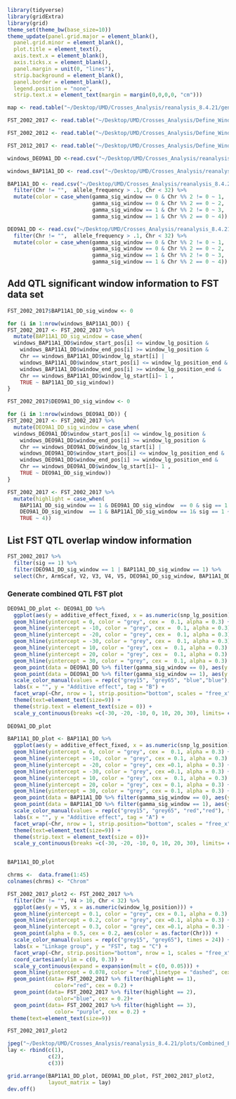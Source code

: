 ```r
library(tidyverse)
library(gridExtra)
library(grid)
theme_set(theme_bw(base_size=10))
theme_update(panel.grid.major = element_blank(),
  panel.grid.minor = element_blank(), 
  plot.title = element_text(),
  axis.text.x = element_blank(),
  axis.ticks.x = element_blank(),
  panel.margin = unit(0, "lines"),
  strip.background = element_blank(),
  panel.border = element_blank(),
  legend.position = "none", 
  strip.text.x = element_text(margin = margin(0,0,0,0, "cm")))
```

```r
map <- read.table("~/Desktop/UMD/Crosses_Analysis/reanalysis_8.4.21/genome_files/Hzea_superScaf_genome_8.4.21.txt", header = TRUE)
```

```r
FST_2002_2017 <- read.table("~/Desktop/UMD/Crosses_Analysis/Define_Windows/2002and2017_10kb_wcFST_all.smoothed.txt") %>% merge(map, by.x = "V1", by.y = "Scaf", all.x = TRUE) %>% arrange(Chr, scaffold_lg_start, V2) %>% mutate(window_lg_position = rowSums(select(.,scaffold_lg_start, V2))) %>% mutate(window_lg_position_end = rowSums(select(.,scaffold_lg_start, V3))) %>% mutate(sig = case_when(V5 > 0.078 & V4 > 10 ~ 1,TRUE ~ 0)) 

FST_2002_2012 <- read.table("~/Desktop/UMD/Crosses_Analysis/Define_Windows/2002and2012_10kb_wcFST_all.smoothed.txt") %>% merge(map, by.x = "V1", by.y = "Scaf", all.x = TRUE) %>% arrange(Chr, scaffold_lg_start, V2) %>% mutate(window_lg_position = rowSums(select(.,scaffold_lg_start, V2))) %>% mutate(window_lg_position_end = rowSums(select(.,scaffold_lg_start, V3))) %>% mutate(sig = case_when(V5 > 0.078 & V4 > 10 ~ 1,TRUE ~ 0)) 

FST_2012_2017 <- read.table("~/Desktop/UMD/Crosses_Analysis/Define_Windows/2012and2017_10kb_wcFST_all.smoothed.txt") %>% merge(map, by.x = "V1", by.y = "Scaf", all.x = TRUE) %>% arrange(Chr, scaffold_lg_start, V2) %>% mutate(window_lg_position = rowSums(select(.,scaffold_lg_start, V2))) %>% mutate(window_lg_position_end = rowSums(select(.,scaffold_lg_start, V3))) %>% mutate(sig = case_when(V5 > 0.078 & V4 > 10 ~ 1,TRUE ~ 0)) 

```

```r
windows_DEO9A1_DD <-read.csv("~/Desktop/UMD/Crosses_Analysis/reanalysis_8.4.21/define_windows/LG_windows_DEO9A1_DD.csv", header = TRUE)

windows_BAP11A1_DD <- read.csv("~/Desktop/UMD/Crosses_Analysis/reanalysis_8.4.21/define_windows/LG_windows_BAP11A1_DD.csv", header = TRUE)
```

```r
BAP11A1_DD <- read.csv("~/Desktop/UMD/Crosses_Analysis/reanalysis_8.4.21/define_windows/BAP11A1_DD_window_snps.csv") %>%  
  filter(Chr != "",  allele_frequency > .1, Chr < 32) %>%
  mutate(color = case_when(gamma_sig_window == 0 & Chr %% 2 != 0 ~ 1, 
                           gamma_sig_window == 0 & Chr %% 2 == 0 ~ 2, 
                           gamma_sig_window == 1 & Chr %% 2 != 0 ~ 3, 
                           gamma_sig_window == 1 & Chr %% 2 == 0 ~ 4))

DEO9A1_DD <- read.csv("~/Desktop/UMD/Crosses_Analysis/reanalysis_8.4.21/define_windows/DEO9A1_DD_window_snps.csv") %>%  
  filter(Chr != "",  allele_frequency > .1, Chr < 32) %>%
  mutate(color = case_when(gamma_sig_window == 0 & Chr %% 2 != 0 ~ 1, 
                           gamma_sig_window == 0 & Chr %% 2 == 0 ~ 2, 
                           gamma_sig_window == 1 & Chr %% 2 != 0 ~ 3, 
                           gamma_sig_window == 1 & Chr %% 2 == 0 ~ 4))
```


## Add QTL significant window information to FST data set 

```r
FST_2002_2017$BAP11A1_DD_sig_window <- 0

for (i in 1:nrow(windows_BAP11A1_DD)) {
FST_2002_2017 <- FST_2002_2017 %>%
  mutate(BAP11A1_DD_sig_window = case_when(
  windows_BAP11A1_DD$window_start_pos[i] <= window_lg_position &
    windows_BAP11A1_DD$window_end_pos[i] >= window_lg_position &
    Chr == windows_BAP11A1_DD$window_lg_start[i] | 
    windows_BAP11A1_DD$window_start_pos[i] <= window_lg_position_end &
    windows_BAP11A1_DD$window_end_pos[i] >= window_lg_position_end &
    Chr == windows_BAP11A1_DD$window_lg_start[i]~ 1 ,
    TRUE ~ BAP11A1_DD_sig_window))
}

FST_2002_2017$DEO9A1_DD_sig_window <- 0

for (i in 1:nrow(windows_DEO9A1_DD)) {
FST_2002_2017 <- FST_2002_2017 %>%
  mutate(DEO9A1_DD_sig_window = case_when(
  windows_DEO9A1_DD$window_start_pos[i] <= window_lg_position &
    windows_DEO9A1_DD$window_end_pos[i] >= window_lg_position &
    Chr == windows_DEO9A1_DD$window_lg_start[i] | 
    windows_DEO9A1_DD$window_start_pos[i] <= window_lg_position_end &
    windows_DEO9A1_DD$window_end_pos[i] >= window_lg_position_end &
    Chr == windows_DEO9A1_DD$window_lg_start[i]~ 1 ,
    TRUE ~ DEO9A1_DD_sig_window))
}

FST_2002_2017 <- FST_2002_2017 %>%
  mutate(highlight = case_when(
    BAP11A1_DD_sig_window == 1 & DEO9A1_DD_sig_window  == 0 & sig == 1 ~ 1, DEO9A1_DD_sig_window  == 1 & BAP11A1_DD_sig_window == 0 & sig == 1 ~ 2,
    DEO9A1_DD_sig_window  == 1 & BAP11A1_DD_sig_window == 1& sig == 1 ~ 3,
    TRUE ~ 4))
```


## List FST QTL overlap window information

```r
FST_2002_2017 %>%
  filter(sig == 1) %>%
  filter(DEO9A1_DD_sig_window == 1 | BAP11A1_DD_sig_window == 1) %>%
  select(Chr, ArmScaf, V2, V3, V4, V5, DEO9A1_DD_sig_window, BAP11A1_DD_sig_window) 
```



### Generate combined QTL FST plot

```r

DEO9A1_DD_plot <- DEO9A1_DD %>%
  ggplot(aes(y = additive_effect_fixed, x = as.numeric(snp_lg_position), color = as.factor(color))) +
  geom_hline(yintercept = 0, color = "grey", cex =  0.1, alpha = 0.3) +
  geom_hline(yintercept = -10, color = "grey", cex =  0.1, alpha = 0.3) +
  geom_hline(yintercept = -20, color = "grey", cex =  0.1, alpha = 0.3) +
  geom_hline(yintercept = -30, color = "grey", cex =  0.1, alpha = 0.3) +
  geom_hline(yintercept = 10, color = "grey", cex =  0.1, alpha = 0.3) +
  geom_hline(yintercept = 20, color = "grey", cex =  0.1, alpha = 0.3) +
  geom_hline(yintercept = 30, color = "grey", cex =  0.1, alpha = 0.3) +
  geom_point(data = DEO9A1_DD %>% filter(gamma_sig_window == 0), aes(y = additive_effect_fixed, x = as.numeric(snp_lg_position)), cex = 0.2) +
  geom_point(data = DEO9A1_DD %>% filter(gamma_sig_window == 1), aes(y = additive_effect_fixed, x = as.numeric(snp_lg_position)), cex = 0.2) +
  scale_color_manual(values = rep(c("grey15", "grey65", "blue","blue"), times = 24)) +
  labs(x = "", y = "Additive effect", tag = "B") +
  facet_wrap(~Chr, nrow = 1, strip.position="bottom", scales = "free_x") +
  theme(text=element_text(size=9)) +
  theme(strip.text = element_text(size = 0)) +
  scale_y_continuous(breaks =c(-30, -20, -10, 0, 10, 20, 30), limits= c(-30,40))
  
DEO9A1_DD_plot 
```


```r

BAP11A1_DD_plot <- BAP11A1_DD %>%
  ggplot(aes(y = additive_effect_fixed, x = as.numeric(snp_lg_position), color = as.factor(color))) +
  geom_hline(yintercept = 0, color = "grey", cex =  0.1, alpha = 0.3) +
  geom_hline(yintercept = -10, color = "grey", cex = 0.1, alpha = 0.3) +
  geom_hline(yintercept = -20, color = "grey", cex =0.1, alpha = 0.3) +
  geom_hline(yintercept = -30, color = "grey", cex =0.1, alpha = 0.3) +
  geom_hline(yintercept = 10, color = "grey", cex =  0.1, alpha = 0.3) +
  geom_hline(yintercept = 20, color = "grey", cex = 0.1, alpha = 0.3) +
  geom_hline(yintercept = 30, color = "grey", cex = 0.1, alpha = 0.3) +
  geom_point(data = BAP11A1_DD %>% filter(gamma_sig_window == 0), aes(y = additive_effect_fixed, x = as.numeric(snp_lg_position)), cex = 0.2) +
  geom_point(data = BAP11A1_DD %>% filter(gamma_sig_window == 1), aes(y = additive_effect_fixed, x = as.numeric(snp_lg_position)), cex = 0.2) +
  scale_color_manual(values = rep(c("grey15", "grey65", "red","red"), times = 24)) +
  labs(x = "", y = "Additive effect", tag = "A") +
  facet_wrap(~Chr, nrow = 1, strip.position="bottom", scales = "free_x") +
  theme(text=element_text(size=9)) +
  theme(strip.text = element_text(size = 0))+
  scale_y_continuous(breaks =c(-30, -20, -10, 0, 10, 20, 30), limits= c(-30,40))


BAP11A1_DD_plot
```

```r
chrms <-  data.frame(1:45)
colnames(chrms) <- "Chrom"

FST_2002_2017_plot2 <- FST_2002_2017 %>%
  filter(Chr != "", V4 > 10, Chr < 32) %>%
  ggplot(aes(y = V5, x = as.numeric(window_lg_position))) +
  geom_hline(yintercept = 0.1, color = "grey", cex = 0.1, alpha = 0.3) +
  geom_hline(yintercept = 0.2, color = "grey", cex =0.1, alpha = 0.3) +
  geom_hline(yintercept = 0.3, color = "grey", cex =0.1, alpha = 0.3) +
  geom_point(alpha = 0.5, cex = 0.2, aes(color = as.factor(Chr))) +
  scale_color_manual(values = rep(c("grey15", "grey65"), times = 24)) +
  labs(x = "Linkage group", y = "FST", tag = "C") +
  facet_wrap(~Chr, strip.position="bottom", nrow = 1, scales = "free_x") +
  coord_cartesian(ylim = c(0, 0.3)) +
  scale_y_continuous(expand = expansion(mult = c(0, 0.05))) +
  geom_hline(yintercept = 0.078, color = "red",linetype = "dashed", cex = 0.5) +
  geom_point(data= FST_2002_2017 %>% filter(highlight == 1), 
               color="red", cex = 0.2) +
  geom_point(data= FST_2002_2017 %>% filter(highlight == 2), 
               color="blue", cex = 0.2)+
  geom_point(data= FST_2002_2017 %>% filter(highlight == 3), 
               color= "purple", cex = 0.2) +
 theme(text=element_text(size=9)) 

FST_2002_2017_plot2
```


```r
jpeg("~/Desktop/UMD/Crosses_Analysis/reanalysis_8.4.21/plots/Combined_FST_QTL_8.18.21.jpg", width = 11, height = 11, units = "cm", res = 900 )
lay <- rbind(c(1),
             c(2),
             c(3))

grid.arrange(BAP11A1_DD_plot, DEO9A1_DD_plot, FST_2002_2017_plot2, 
             layout_matrix = lay)
dev.off()
```

